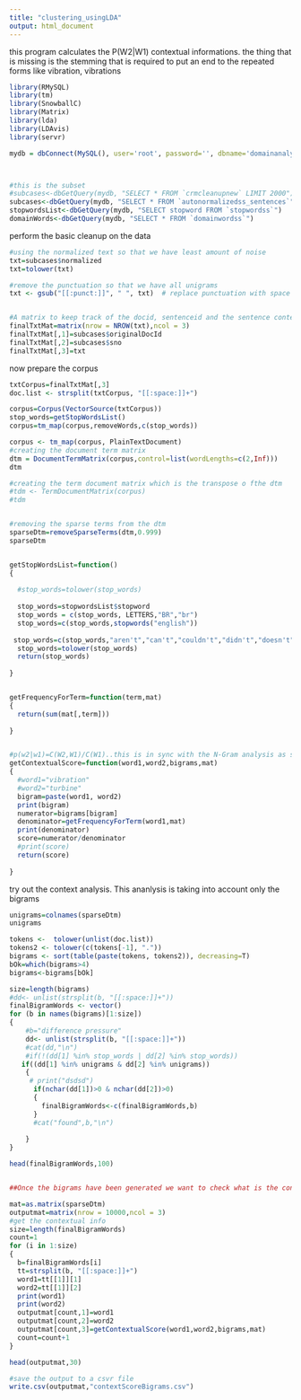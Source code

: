 ```yaml
---
title: "clustering_usingLDA"
output: html_document
---
```

this program calculates the P(W2|W1) contextual informations. 
the thing that is missing is the stemming that is required to put an end to the repeated forms  like vibration, vibrations



```r
library(RMySQL)
library(tm)
library(SnowballC)
library(Matrix)
library(lda)
library(LDAvis)
library(servr)

mydb = dbConnect(MySQL(), user='root', password='', dbname='domainanalysis', host='localhost')



#this is the subset 
#subcases<-dbGetQuery(mydb, "SELECT * FROM `crmcleanupnew` LIMIT 2000")
subcases<-dbGetQuery(mydb, "SELECT * FROM `autonormalizedss_sentences`")
stopwordsList<-dbGetQuery(mydb, "SELECT stopword FROM `stopwordss`")
domainWords<-dbGetQuery(mydb, "SELECT * FROM `domainwordss`")

```
perform the basic cleanup on the data 

```r
#using the normalized text so that we have least amount of noise
txt=subcases$normalized
txt=tolower(txt)

#remove the punctuation so that we have all unigrams
txt <- gsub("[[:punct:]]", " ", txt)  # replace punctuation with space


#A matrix to keep track of the docid, sentenceid and the sentence content
finalTxtMat=matrix(nrow = NROW(txt),ncol = 3)
finalTxtMat[,1]=subcases$originalDocId
finalTxtMat[,2]=subcases$sno
finalTxtMat[,3]=txt

```
now prepare the corpus

```r

txtCorpus=finalTxtMat[,3]
doc.list <- strsplit(txtCorpus, "[[:space:]]+")

corpus=Corpus(VectorSource(txtCorpus))
stop_words=getStopWordsList()
corpus=tm_map(corpus,removeWords,c(stop_words))

corpus <- tm_map(corpus, PlainTextDocument)
#creating the document term matrix
dtm = DocumentTermMatrix(corpus,control=list(wordLengths=c(2,Inf)))
dtm

#creating the term document matrix which is the transpose o fthe dtm
#tdm <- TermDocumentMatrix(corpus)
#tdm


#removing the sparse terms from the dtm
sparseDtm=removeSparseTerms(dtm,0.999)
sparseDtm



```


```r

getStopWordsList=function()
{
  
  #stop_words=tolower(stop_words)
  
  stop_words=stopwordsList$stopword
  stop_words = c(stop_words, LETTERS,"BR","br")
  stop_words=c(stop_words,stopwords("english"))
  
 stop_words=c(stop_words,"aren't","can't","couldn't","didn't","doesn't","don't","hadn't","hasn't","haven't","he'd","he'll","here's","he's","how's","i'd","i'll","i'm","isn't","it's","i've","let's","mustn't","shan't","she'd","she'll","she's","shouldn't","that's","there's","they'd","they'll","they're","they've","wasn't","we'd","we'll","we're","weren't","we've","what's","when's","where's","who's","why's","won't","wouldn't","you'd","you'll","you're","you've","data","advised","close","additional","resolution","generating","issue","unit","information","ai","predix","update","â","Â")
  stop_words=tolower(stop_words)
  return(stop_words)
  
}


getFrequencyForTerm=function(term,mat)
{
  return(sum(mat[,term]))
  
}


#p(w2|w1)=C(W2,W1)/C(W1)..this is in sync with the N-Gram analysis as suggested by dan juraf
getContextualScore=function(word1,word2,bigrams,mat)
{
  #word1="vibration"
  #word2="turbine"
  bigram=paste(word1, word2)
  print(bigram)
  numerator=bigrams[bigram]
  denominator=getFrequencyForTerm(word1,mat)
  print(denominator)
  score=numerator/denominator
  #print(score)
  return(score)
  
}


```

try out the context analysis. This ananlysis is taking into account only the bigrams

```r

unigrams=colnames(sparseDtm)
unigrams

tokens <-  tolower(unlist(doc.list))
tokens2 <- tolower(c(tokens[-1], "."))
bigrams <- sort(table(paste(tokens, tokens2)), decreasing=T)
bOk=which(bigrams>4)
bigrams<-bigrams[bOk]

size=length(bigrams)
#dd<- unlist(strsplit(b, "[[:space:]]+"))
finalBigramWords <- vector()
for (b in names(bigrams)[1:size])
{
    #b="difference pressure"
    dd<- unlist(strsplit(b, "[[:space:]]+"))
    #cat(dd,"\n")
    #if(!(dd[1] %in% stop_words | dd[2] %in% stop_words))
   if((dd[1] %in% unigrams & dd[2] %in% unigrams))
    {
     # print("dsdsd")
      if(nchar(dd[1])>0 & nchar(dd[2])>0)
      {
        finalBigramWords<-c(finalBigramWords,b)  
      }
      #cat("found",b,"\n")
      
    }
}

head(finalBigramWords,100)


##Once the bigrams have been generated we want to check what is the context

mat=as.matrix(sparseDtm)
outputmat=matrix(nrow = 10000,ncol = 3)
#get the contextual info
size=length(finalBigramWords)
count=1
for (i in 1:size)
{
  b=finalBigramWords[i]
  tt=strsplit(b, "[[:space:]]+")
  word1=tt[[1]][1]
  word2=tt[[1]][2]
  print(word1)
  print(word2)
  outputmat[count,1]=word1
  outputmat[count,2]=word2
  outputmat[count,3]=getContextualScore(word1,word2,bigrams,mat)
  count=count+1
}

head(outputmat,30)

#save the output to a csvr file
write.csv(outputmat,"contextScoreBigrams.csv")






```